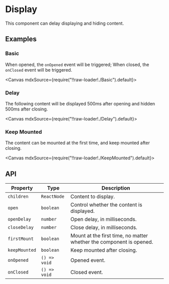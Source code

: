 
<Meta title="Utilities/Display" />

# Display

This component can delay displaying and hiding content.

## Examples

### Basic

When opened, the `onOpened` event will be triggered; When closed, the `onClosed` event will be triggered.

<Canvas mdxSource={require("!!raw-loader!./Basic").default}>
  <Story id="examples-display--basic" />
</Canvas>

### Delay

The following content will be displayed 500ms after opening and hidden 500ms after closing.

<Canvas mdxSource={require("!!raw-loader!./Delay").default}>
  <Story id="examples-display--delay" />
</Canvas>

### Keep Mounted

The content can be mounted at the first time, and keep mounted after closing.

<Canvas mdxSource={require("!!raw-loader!./KeepMounted").default}>
  <Story id="examples-display--keep-mounted" />
</Canvas>

## API

| Property      | Type         | Description                                                         |
| ------------- | ------------ | ------------------------------------------------------------------- |
| `children`    | `ReactNode`  | Content to display.                                                 |
| `open`        | `boolean`    | Control whether the content is displayed.                           |
| `openDelay`   | `number`     | Open delay, in milliseconds.                                        |
| `closeDelay`  | `number`     | Close delay, in milliseconds.                                       |
| `firstMount`  | `boolean`    | Mount at the first time, no matter whether the component is opened. |
| `keepMounted` | `boolean`    | Keep mounted after closing.                                         |
| `onOpened`    | `() => void` | Opened event.                                                       |
| `onClosed`    | `() => void` | Closed event.                                                       |

